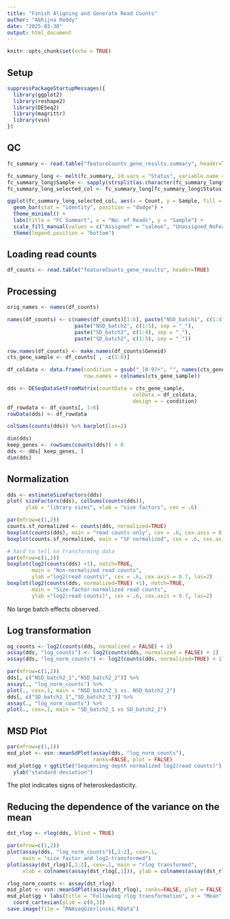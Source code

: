 ```yaml
---
title: "Finish Aligning and Generate Read Counts"
author: "Abhijna Reddy"
date: "2025-03-30"
output: html_document
---
```


```r
knitr::opts_chunk$set(echo = TRUE)
```

## Setup

```r
suppressPackageStartupMessages({
  library(ggplot2)
  library(reshape2)
  library(DESeq2)
  library(magrittr)
  library(vsn)
})
```

## QC

```r

fc_summary <- read.table("featureCounts_gene_results.summary", header=TRUE)

fc_summary_long <- melt(fc_summary, id.vars = "Status", variable.name = "Sample", value.name = "Count")
fc_summary_long$Sample <- sapply(strsplit(as.character(fc_summary_long$Sample), "\\."), `[`, 2)
fc_summary_long_selected_col <- fc_summary_long[fc_summary_long$Status %in% c("Assigned", "Unassigned_Ambiguity", "Unassigned_NoFeatures"),]

ggplot(fc_summary_long_selected_col, aes(x = Count, y = Sample, fill = Status)) +
  geom_bar(stat = "identity", position = "dodge") +
  theme_minimal() +
  labs(title = "FC Summart", x = "No. of Reads", y = "Sample") +
  scale_fill_manual(values = c("Assigned" = "salmon", "Unassigned_NoFeatures" = "dodgerblue")) +
  theme(legend.position = "bottom")

```


## Loading read counts

```r
df_counts <- read.table("featureCounts_gene_results", header=TRUE)
```

## Processing

```r
orig_names <- names(df_counts)

names(df_counts) <- c(names(df_counts)[1:6], paste("NSD_batch1", c(1:4), sep = "_"), 
                      paste("NSD_batch2", c(1:5), sep = "_"), 
                      paste("SD_batch1", c(1:4), sep = "_"), 
                      paste("SD_batch2", c(1:5), sep = "_"))

row.names(df_counts) <- make.names(df_counts$Geneid)
cts_gene_sample <- df_counts[ , -c(1:6)]

df_coldata <- data.frame(condition = gsub("_[0-9]+", "", names(cts_gene_sample)), 
                         row.names = colnames(cts_gene_sample))

dds <- DESeqDataSetFromMatrix(countData = cts_gene_sample,
                                         colData = df_coldata,
                                         design = ~ condition)
df_rowdata <- df_counts[, 1:6]
rowData(dds) <- df_rowdata
```

```r
colSums(counts(dds)) %>% barplot(las=2)
```

```r
dim(dds)
keep_genes <- rowSums(counts(dds)) > 0
dds <- dds[ keep_genes, ]
dim(dds)
```

## Normalization

```r
dds <- estimateSizeFactors(dds) 
plot( sizeFactors(dds), colSums(counts(dds)),
      ylab = "library sizes", xlab = "size factors", cex = .6)

par(mfrow=c(1,2))
counts.sf_normalized <- counts(dds, normalized=TRUE)
boxplot(counts(dds), main = "read counts only", cex = .6, cex.axis = 0.7, las=2)
boxplot(counts.sf_normalized, main = "SF normalized", cex = .6, cex.axis = 0.7, las=2)

# hard to tell so transforming data
par(mfrow=c(1,2))
boxplot(log2(counts(dds) +1), notch=TRUE,
        main = "Non-normalized read counts",
        ylab ="log2(read counts)", cex = .6, cex.axis = 0.7, las=2)
boxplot(log2(counts(dds, normalized=TRUE) +1), notch=TRUE,
        main = "Size-factor-normalized read counts",
        ylab ="log2(read counts)", cex = .6, cex.axis = 0.7, las=2)
```
No large batch effects observed.

## Log transformation

```r
og_counts <- log2(counts(dds, normalized = FALSE) + 1)
assay(dds, "log_counts") <- log2(counts(dds, normalized = FALSE) + 1)
assay(dds, "log_norm_counts") <- log2(counts(dds, normalized=TRUE) + 1)

par(mfrow=c(1,2))
dds[, c("NSD_batch2_1","NSD_batch2_2")] %>%
assay(., "log_norm_counts") %>%
plot(., cex=.1, main = "NSD_batch2_1 vs. NSD_batch2_2")
dds[, c("SD_batch2_1","SD_batch2_2")] %>%
assay(., "log_norm_counts") %>%
plot(., cex=.1, main = "SD_batch2_1 vs SD_batch2_2")
```

## MSD Plot

```r
par(mfrow=c(1,1))
msd_plot <- vsn::meanSdPlot(assay(dds, "log_norm_counts"),
                            ranks=FALSE, plot = FALSE)
msd_plot$gg + ggtitle("Sequencing depth normalized log2(read counts)") +
  ylab("standard deviation")
```

The plot indicates signs of heteroskedasticity.

## Reducing the dependence of the variance on the mean

```r
dst_rlog <- rlog(dds, blind = TRUE)

par(mfrow=c(1,2))
plot(assay(dds, "log_norm_counts")[,1:2], cex=.1,
     main = "size factor and log2-transformed")
plot(assay(dst_rlog)[,1:2], cex=.1, main = "rlog transformed",
     xlab = colnames(assay(dst_rlog[,1])), ylab = colnames(assay(dst_rlog[,2])) )

rlog_norm_counts <- assay(dst_rlog)
msd_plot <- vsn::meanSdPlot(assay(dst_rlog), ranks=FALSE, plot = FALSE)
msd_plot$gg + labs(title = "Following rlog transformation", x = "Mean", y = "Standard deviation") +
  coord_cartesian(ylim = c(0,3))
save.image(file = "RNAseqGierlinski.RData")
```




